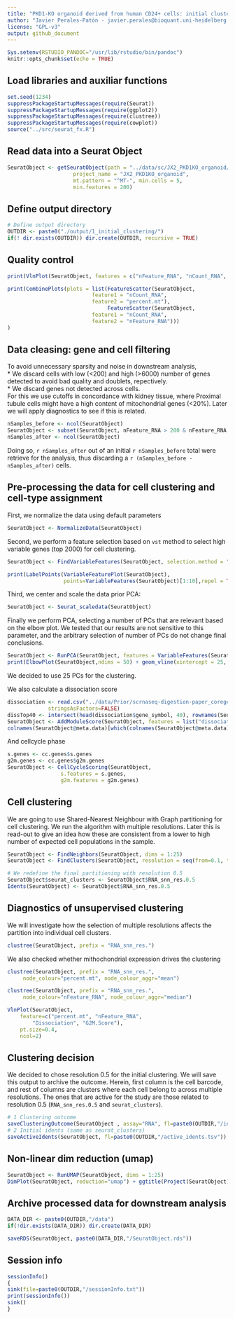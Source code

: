 ```yaml
---
title: "PKD1-KO organoid derived from human CD24+ cells: initial clustering"
author: "Javier Perales-Patón - javier.perales@bioquant.uni-heidelberg.de - ORCID: 0000-0003-0780-6683" 
license: "GPL-v3"
output: github_document
---
```


```r
Sys.setenv(RSTUDIO_PANDOC="/usr/lib/rstudio/bin/pandoc")
knitr::opts_chunk$set(echo = TRUE)
```

## Load libraries and auxiliar functions

```r
set.seed(1234)
suppressPackageStartupMessages(require(Seurat))
suppressPackageStartupMessages(require(ggplot2))
suppressPackageStartupMessages(require(clustree))
suppressPackageStartupMessages(require(cowplot))
source("../src/seurat_fx.R")
```

## Read data into a Seurat Object
```r
SeuratObject <- getSeuratObject(path = "../data/sc/JX2_PKD1KO_organoid/filtered_feature_bc_matrix/",
                     project_name = "JX2_PKD1KO_organoid", 
                     mt.pattern = "^MT-", min.cells = 5, 
                     min.features = 200)
```


## Define output directory
```r
# Define output directory
OUTDIR <- paste0("./output/1_initial_clustering/")
if(! dir.exists(OUTDIR)) dir.create(OUTDIR, recursive = TRUE)
```

## Quality control

```r
print(VlnPlot(SeuratObject, features = c("nFeature_RNA", "nCount_RNA", "percent.mt"), ncol = 3))

print(CombinePlots(plots = list(FeatureScatter(SeuratObject, 
					       feature1 = "nCount_RNA", 
					       feature2 = "percent.mt"),
                                FeatureScatter(SeuratObject, 
					       feature1 = "nCount_RNA", 
					       feature2 = "nFeature_RNA")))
)
```

## Data cleasing: gene and cell filtering
To avoid unnecessary sparsity and noise in downstream analysis,    
* We discard cells with low (<200) and high (>6000) number of genes detected to 
avoid bad quality and doublets, repectively.    
* We discard genes not detected across cells.    
For this we use cutoffs in concordance with kidney tissue, where Proximal tubule
cells might have a high content of mitochondrial genes (<20%). Later we will
apply diagnostics to see if this is related.

```r
nSamples_before <- ncol(SeuratObject)
SeuratObject <- subset(SeuratObject, nFeature_RNA > 200 & nFeature_RNA < 6000 & percent.mt < 20)
nSamples_after <- ncol(SeuratObject)
```

Doing so, `r nSamples_after` out of an initial `r nSamples_before` total were retrieve
for the analysis, thus discarding a `r (nSamples_before - nSamples_after)` cells.

## Pre-processing the data for cell clustering and cell-type assignment
First, we normalize the data using default parameters
```r
SeuratObject <- NormalizeData(SeuratObject)
```

Second, we perform a feature selection based on `vst` method to select 
high variable genes (top 2000) for cell clustering.
```r
SeuratObject <- FindVariableFeatures(SeuratObject, selection.method = "vst", nfeatures = 2000)

print(LabelPoints(VariableFeaturePlot(SeuratObject),
                  points=VariableFeatures(SeuratObject)[1:10],repel = TRUE))
```

Third, we center and scale the data prior PCA:

```r
SeuratObject <- Seurat_scaledata(SeuratObject)
```

Finally we perform PCA, selecting a number of PCs that are relevant based on the
elbow plot. We tested that our results are not sensitive to this parameter, and
the arbitrary selection of number of PCs do not change final conclusions.
```r
SeuratObject <- RunPCA(SeuratObject, features = VariableFeatures(SeuratObject), npcs = 50)
print(ElbowPlot(SeuratObject,ndims = 50) + geom_vline(xintercept = 25, col="red"))
```

We decided to use 25 PCs for the clustering.

We also calculate a dissociation score
```r
dissociation <- read.csv("../data/Prior/scrnaseq-digestion-paper_coregene_df-FALSE-v3.csv",
			 stringsAsFactors=FALSE)
dissTop40 <- intersect(head(dissociation$gene_symbol, 40), rownames(SeuratObject))
SeuratObject <- AddModuleScore(SeuratObject, features = list("dissociation"=dissTop40))
colnames(SeuratObject@meta.data)[which(colnames(SeuratObject@meta.data)=="Cluster1")] <- "Dissociation"
```

And cellcycle phase
```r
s.genes <- cc.genes$s.genes
g2m.genes <- cc.genes$g2m.genes
SeuratObject <- CellCycleScoring(SeuratObject,
				 s.features = s.genes,
				 g2m.features = g2m.genes)
```



## Cell clustering
We are going to use Shared-Nearest Neighbour with Graph partitioning for cell clustering.
We run the algorithm with multiple resolutions. Later this is read-out to give 
an idea how these are consistent from a lower to high number of expected cell populations
in the sample.   

```r
SeuratObject <- FindNeighbors(SeuratObject, dims = 1:25)
SeuratObject <- FindClusters(SeuratObject, resolution = seq(from=0.1, to=1, by=0.1))

# We redefine the final partitioning with resolution 0.5
SeuratObject$seurat_clusters <- SeuratObject$RNA_snn_res.0.5 
Idents(SeuratObject) <- SeuratObject$RNA_snn_res.0.5 
```

## Diagnostics of unsupervised clustering

We will investigate how the selection of multiple resolutions affects the partition
into individual cell clusters.
```r
clustree(SeuratObject, prefix = "RNA_snn_res.")
```

We also checked whether mithochondrial expression drives the clustering
```r
clustree(SeuratObject, prefix = "RNA_snn_res.", 
	 node_colour="percent.mt", node_colour_aggr="mean")
```

```r
clustree(SeuratObject, prefix = "RNA_snn_res.", 
	 node_colour="nFeature_RNA", node_colour_aggr="median")
```

```r
VlnPlot(SeuratObject, 
	feature=c("percent.mt", "nFeature_RNA", 
		"Dissociation", "G2M.Score"), 
	pt.size=0.4,
	ncol=2)
```

## Clustering decision

We decided to chose resolution 0.5 for the initial clustering. We will save this 
output to archive the outcome. Herein, first column is the cell 
barcode, and rest of columns are clusters where each cell belong to across 
multiple resolutions. The ones that are active for the study are those related to
resolution 0.5 (`RNA_snn_res.0.5` and `seurat_clusters`).

```r
# 1 Clustering outcome
saveClusteringOutcome(SeuratObject , assay="RNA", fl=paste0(OUTDIR,"/init_clustering.tsv"))
# 2 Initial idents (same as seurat_clusters)
saveActiveIdents(SeuratObject, fl=paste0(OUTDIR,"/active_idents.tsv"))
```

## Non-linear dim reduction (umap)
```r
SeuratObject <- RunUMAP(SeuratObject, dims = 1:25)
DimPlot(SeuratObject, reduction="umap") + ggtitle(Project(SeuratObject))
```

## Archive processed data for downstream analysis
```r
DATA_DIR <- paste0(OUTDIR,"/data")
if(!dir.exists(DATA_DIR)) dir.create(DATA_DIR)
```

```r
saveRDS(SeuratObject, paste0(DATA_DIR,"/SeuratObject.rds"))
```                                                                                                                                                                                                         

## Session info

```r
sessionInfo()
{                                                                                                                                                                                                           
sink(file=paste0(OUTDIR,"/sessionInfo.txt"))
print(sessionInfo())
sink()
}
```
